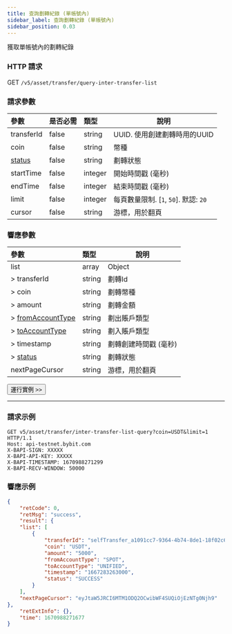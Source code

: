 ```yaml
---
title: 查詢劃轉紀錄 (單帳號內)
sidebar_label: 查詢劃轉紀錄 (單帳號內)
sidebar_position: 0.03
---
```


獲取單帳號內的劃轉紀錄

### HTTP 請求
GET `/v5/asset/transfer/query-inter-transfer-list`

### 請求參數
| 參數 | 是否必需 | 類型 | 說明|
|:----- |:-------|:-----|------ |
|transferId |false |string |UUID. 使用創建劃轉時用的UUID |
|coin |false |string |幣種 |
|[status](../enum#transferstatus) |false |string |劃轉狀態 |
|startTime |false |integer |開始時間戳 (毫秒) |
|endTime |false |integer |結束時間戳 (毫秒) |
|limit |false |integer |每頁數量限制. [`1`, `50`]. 默認: `20`|
|cursor |false |string |游標，用於翻頁|

### 響應參數
| 參數 | 類型 | 說明|
|:----- |:-----|----- |
|list |array|Object |
|> transferId |string |劃轉Id |
|> coin |string |劃轉幣種 |
|> amount |string |劃轉金額 |
|> [fromAccountType](../enum#accountType) |string |劃出賬戶類型 |
|> [toAccountType](../enum#accountType) |string |劃入賬戶類型 |
|> timestamp |string |劃轉創建時間戳 (毫秒) |
|> [status](../enum#transferstatus) |string |劃轉狀態 |
|nextPageCursor |string|游標，用於翻頁 |

<a href="/api-explorer/v5/asset/inter-transfer-list"><Button>運行實例 >></Button></a>

---

### 請求示例

```http
GET v5/asset/transfer/inter-transfer-list-query?coin=USDT&limit=1 HTTP/1.1
Host: api-testnet.bybit.com
X-BAPI-SIGN: XXXXX
X-BAPI-API-KEY: XXXXX
X-BAPI-TIMESTAMP: 1670988271299
X-BAPI-RECV-WINDOW: 50000
```

### 響應示例

```json
{
    "retCode": 0,
    "retMsg": "success",
    "result": {
    "list": [
        {
            "transferId": "selfTransfer_a1091cc7-9364-4b74-8de1-18f02c6f2d5c",
            "coin": "USDT",
            "amount": "5000",
            "fromAccountType": "SPOT",
            "toAccountType": "UNIFIED",
            "timestamp": "1667283263000",
            "status": "SUCCESS"
        }
    ],
    "nextPageCursor": "eyJtaW5JRCI6MTM1ODQ2OCwibWF4SUQiOjEzNTg0Njh9"
},
    "retExtInfo": {},
    "time": 1670988271677
}
```